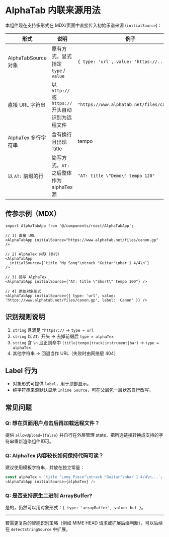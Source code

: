 # AlphaTab 内联来源用法

本组件现在支持多形式在 MDX/页面中直接传入初始乐谱来源 (`initialSource`)：

| 形式 | 说明 | 例子 |
| ---- | ---- | ---- |
| AlphaTabSource 对象 | 原有方式，显式指定 `type` / `value` | `{ type: 'url', value: 'https://...' }` |
| 直接 URL 字符串 | 以 `http://` 或 `https://` 开头自动识别为远程文件 | `"https://www.alphatab.net/files/canon.gp"` |
| AlphaTex 多行字符串 | 含有换行且出现 `title|tempo|track|instrument|bar` 等关键字视作 alphaTex | ```` ```alphaTex\ntitle "Demo"\ntrack "Guitar"\n"```` |
| 以 `AT:` 前缀的行 | 简写方式，`AT:` 之后整体作为 alphaTex 源 | `"AT: title \"Demo\" tempo 120"` |

## 传参示例（MDX）

```tsx
import AlphaTabApp from '@/components/react/AlphaTabApp';

// 1) 直接 URL
<AlphaTabApp initialSource="https://www.alphatab.net/files/canon.gp" />

// 2) AlphaTex 内联（多行）
<AlphaTabApp
  initialSource={`title "My Song"\ntrack "Guitar"\nbar 1 4/4\n`}
/>

// 3) 简写 AlphaTex
<AlphaTabApp initialSource={"AT: title \"Short\" tempo 100"} />

// 4) 原始对象形式
<AlphaTabApp initialSource={{ type: 'url', value: 'https://www.alphatab.net/files/canon.gp', label: 'Canon' }} />
```

## 识别规则说明

1. `string` 且满足 `^https?://` → `type = url`
2. `string` 以 `AT:` 开头 → 去掉前缀后 `type = alphaTex`
3. `string` 含 `\n` 且正则命中 `(title|tempo|track|instrument|bar)` → `type = alphaTex`
4. 其他字符串 → 回退当作 URL（失败时由网络层 404）

## Label 行为

- 对象形式可提供 `label`，用于顶部显示。
- 纯字符串来源默认显示 `Inline Source`，可在父层包一层状态自行改写。

## 常见问题

### Q: 想在页面用户点击后再加载远程文件？
提供 `allowUpload={false}` 并自行在外层管理 state，把所选链接转换成支持的字符串重新渲染组件即可。

### Q: AlphaTex 内容较长如何保持代码可读？
建议使用模板字符串，并放在独立常量：
```ts
const alphaTex = `title "Long Piece"\ntrack "Guitar"\nbar 1 4/4\n...`;
<AlphaTabApp initialSource={alphaTex} />
```

### Q: 是否支持原生二进制 ArrayBuffer? 
是的，仍然可以用对象形式：`{ type: 'arrayBuffer', value: buf }`。

---
若需更复杂的智能识别策略（例如 MIME HEAD 请求或扩展后缀判断），可以后续在 `detectStringSource` 中扩展。